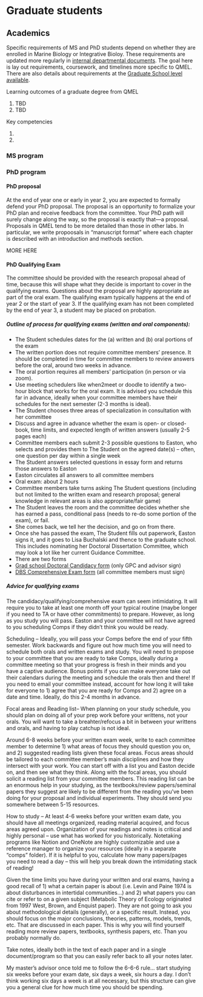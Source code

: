 # Graduate students {#training-grad-students}



## Academics

Specific requirements of MS and PhD students depend on whether they are enrolled in Marine Biology or Integrative Bioloy. These requirements are updated more regularly in [internal departmental documents](https://universitysystemnh.sharepoint.com/teams/UNHDBS/Shared%20Documents/Forms/AllItems.aspx?id=%2Fteams%2FUNHDBS%2FShared%20Documents%2FGraduate%20Students&viewid=4c4a5c2a%2D829f%2D4549%2Db195%2D31d0fb25b563). The goal here is lay out requirements, coursework, and timelines more specific to QMEL. There are also details about requirements at the [Graduate School level available](https://catalog.unh.edu/graduate/academic-regulations-degree-requirements/degree-requirements/#text).

Learning outcomes of a graduate degree from QMEL

1. TBD
2. TBD

Key competencies

1. 
2. 

### MS program


### PhD program


#### PhD proposal

At the end of year one or early in year 2, you are expected to formally defend your PhD proposal. The proposal is an opportunity to formalize your PhD plan and receive feedback from the committee. Your PhD path will surely change along the way, so the proposal is exactly that---a proposal. Proposals in QMEL tend to be more detailed than those in other labs. In particular, we write propoosals in "manuscript format" where each chapter is described with an introduction and methods section. 

MORE HERE


#### PhD Qualifying Exam 

The committee should be provided with the research proposal ahead of time, because this will shape what they decide is important to cover in the qualifying exams. Questions about the proposal are highly appropriate as part of the oral exam. The qualifying exam typically happens at the end of year 2 or the start of year 3. If the qualifying exam has not been completed by the end of year 3, a student may be placed on probation. 


##### Outline of process for qualifying exams (written and oral components):

- The Student schedules dates for the (a) written and (b) oral portions of the exam
 + The written portion does not require committee members’ presence. It should be completed in time for committee members to review answers before the oral, around two weeks in advance.
 + The oral portion requires all members’ participation (in person or via zoom).
 + Use meeting schedulers like when2meet or doodle to identify a two-hour block that works for the oral exam. It is advised you schedule this far in advance, ideally when your committee members have their schedules for the next semester (2-3 months is ideal).
- The Student chooses three areas of specialization in consultation with her committee
 + Discuss and agree in advance whether the exam is open- or closed-book, time limits, and expected length of written answers (usually 2-5 pages each)
 + Committee members each submit 2-3 possible questions  to Easton, who selects and provides them to The Student on the agreed date(s) – often, one question per day within a single week
 + The Student answers selected questions in essay form and returns those answers to Easton
 + Easton circulates all answers to all committee members
- Oral exam: about 2 hours
 + Committee members take turns asking The Student questions (including but not limited to the written exam and research proposal; general knowledge in relevant areas is also appropriate/fair game)
 + The Student leaves the room and the committee decides whether she has earned a pass, conditional pass (needs to re-do some portion of the exam), or fail. 
 + She comes back, we tell her the decision, and go on from there.
 + Once she has passed the exam, The Student fills out paperwork, Easton signs it, and it goes to Lisa Buchalski and thence to the graduate school. This includes nominating her Doctoral Dissertation Committee, which may look a lot like her current Guidance Committee.
- There are two forms
 + [Grad school Doctoral Candidacy form](https://universitysystemnh.sharepoint.com/teams/COLSASocialMedia/Shared%20Documents/Forms/AllItems.aspx?id=%2Fteams%2FCOLSASocialMedia%2FShared%20Documents%2FWebsite%2Fdoctoral%2Dcandidacy%2Dform%2Epdf&parent=%2Fteams%2FCOLSASocialMedia%2FShared%20Documents%2FWebsite&p=true&ga=1) (only GPC and advisor sign)
 + [DBS Comprehensive Exam form](https://universitysystemnh.sharepoint.com/:b:/r/teams/UNHDBS/Shared Documents/Graduate Students/DBS Grad Forms/DBS_compexamform.pdf?csf=1&web=1&e=A8S2mN) (all committee members must sign)


##### Advice for qualifying exams

The candidacy/qualifying/comprehensive exam can seem intimidating. It will require you to take at least one month off your typical routine (maybe longer if you need to TA or have other commitments) to prepare. However, as long as you study you will pass. Easton and your committee will not have agreed to you scheduling Comps if they didn’t think you would be ready. 

Scheduling – Ideally, you will pass your Comps before the end of your fifth semester. Work backwards and figure out how much time you will need to schedule both orals and written exams and study. You will need to propose to your committee that you are ready to take Comps, ideally during a committee meeting so that your progress is fresh in their minds and you have a captive audience. Bonus points if you can make everyone take out their calendars during the meeting and schedule the orals then and there! If you need to email your committee instead, account for how long it will take for everyone to 1) agree that you are ready for Comps and 2) agree on a date and time. Ideally, do this 2-4 months in advance. 

Focal areas and Reading list– When planning on your study schedule, you should plan on doing all of your prep work before your writtens, not your orals. You will want to take a breahter/refocus a bit in between your writtens and orals, and having to play catchup is not ideal.

Around 6-8 weeks before your written exam week, write to each committee member to determine 1) what areas of focus they should question you on, and 2) suggested reading lists given these focal areas. Focus areas should be tailored to each committee member’s main disciplines and how they intersect with your work. You can start off with a list you and Easton decide on, and then see what they think. Along with the focal areas, you should solicit a reading list from your committee members. This reading list can be an enormous help in your studying, as the textbooks/review papers/seminal papers they suggest are likely to be different from the reading you’ve been doing for your proposal and individual experiments. They should send you somewhere between 5-15 resources. 

How to study – At least 4-6 weeks before your written exam date, you should have all meetings organized, reading material acquired, and focus areas agreed upon. Organization of your readings and notes is critical and highly personal – use what has worked for you historically. Notetaking programs like Notion and OneNote are highly customizable and use a reference manager to organize your resources (ideally in a separate “comps” folder). If it is helpful to you, calculate how many papers/pages you need to read a day – this will help you break down the intimidating stack of reading! 

Given the time limits you have during your written and oral exams, having a good recall of 1) what a certain paper is about (i.e. Levin and Paine 1974 is about disturbances in intertidal communities...) and 2) what papers you can cite or refer to on a given subject (Metabolic Theory of Ecology originated from  1997 West, Brown, and Enquist paper). They are not going to ask you about methodological details (generally), or a specific result. Instead, you should focus on the major conclusions, theories, patterns, models, trends, etc. That are discussed in each paper. This is why you will find yourself reading more review papers, textbooks, synthesis papers, etc. Than you probably normally do. 

Take notes, ideally both in the text of each paper and in a single document/program so that you can easily refer back to all your notes later. 

My master’s advisor once told me to follow the 6-6-6 rule... start studying six weeks before your exam date, six days a week, six hours a day. I don’t think working six days a week is at all necessary, but this structure can give you a general clue for how much time you should be spending. 














